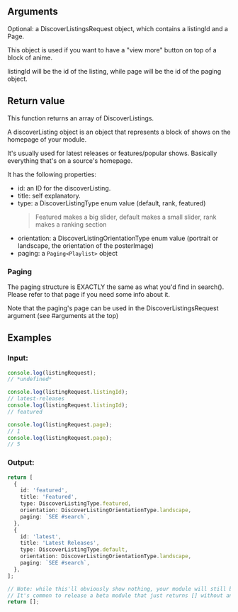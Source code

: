 ## Arguments

Optional: a DiscoverListingsRequest object, which contains a listingId and a Page.

This object is used if you want to have a "view more" button on top of a block of anime.

listingId will be the id of the listing, while page will be the id of the paging object.

## Return value

This function returns an array of DiscoverListings.

A discoverListing object is an object that represents a block of shows on the homepage of your module.

It's usually used for latest releases or features/popular shows. Basically everything that's on a source's homepage.

It has the following properties:

- id: an ID for the discoverListing.
- title: self explanatory.
- type: a DiscoverListingType enum value (default, rank, featured)
  > Featured makes a big slider, default makes a small slider, rank makes a ranking section
- orientation: a DiscoverListingOrientationType enum value (portrait or landscape, the orientation of the posterImage)
- paging: a `Paging<Playlist>` object

### Paging

The paging structure is EXACTLY the same as what you'd find in search(). Please refer to that page if you need some info about it.

Note that the paging's page can be used in the DiscoverListingsRequest argument (see #arguments at the top)

## Examples

### Input:

```ts
console.log(listingRequest);
// *undefined*

console.log(listingRequest.listingId);
// latest-releases
console.log(listingRequest.listingId);
// featured

console.log(listingRequest.page);
// 1
console.log(listingRequest.page);
// 5
```

### Output:

```ts
return [
  {
    id: 'featured',
    title: 'Featured',
    type: DiscoverListingType.featured,
    orientation: DiscoverListingOrientationType.landscape,
    paging: `SEE #search`,
  },
  {
    id: 'latest',
    title: 'Latest Releases',
    type: DiscoverListingType.default,
    orientation: DiscoverListingOrientationType.landscape,
    paging: `SEE #search`,
  },
];
```

```ts
// Note: while this'll obviously show nothing, your module will still be usable.
// It's common to release a beta module that just returns [] without any logic if you already have the rest implemented.
return [];
```

